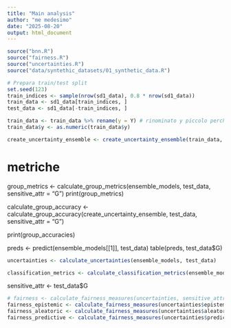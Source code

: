 ```yaml
---
title: "Main analysis"
author: "me medesimo"
date: "2025-08-20"
output: html_document
---
```


```r
source("bnn.R")
source("fairness.R")
source("uncertainties.R")
source("data/syntethic_datasets/01_synthetic_data.R")
```

```r
# Prepara train/test split
set.seed(123)
train_indices <- sample(nrow(sd1_data), 0.8 * nrow(sd1_data))
train_data <- sd1_data[train_indices, ]
test_data <- sd1_data[-train_indices, ]
```


```r
train_data <- train_data %>% rename(y = Y) # rinominato y piccolo perche pacchetto stan richiede cosi
train_data$y <- as.numeric(train_data$y)

create_uncertainty_ensemble <- create_uncertainty_ensemble(train_data, 'y')
```

# metriche
group_metrics <- calculate_group_metrics(ensemble_models, test_data, sensitive_attr = "G")
print(group_metrics)

calculate_group_accuracy <- calculate_group_accuracy(create_uncertainty_ensemble, test_data, sensitive_attr = "G")

print(group_accuracies)

preds <- predict(ensemble_models[[1]], test_data)
table(preds, test_data$G)


```r
uncertainties <- calculate_uncertainties(ensemble_models, test_data)
```

```r
classification_metrics <- calculate_classification_metrics(ensemble_models, test_data)
```

sensitive_attr <- test_data$G

```r
# fairness <- calculate_fairness_measures(uncertainties, sensitive_attr)
fairness_epistemic <- calculate_fairness_measures(uncertainties$epistemic, sensitive_attr)
fairness_aleatoric <- calculate_fairness_measures(uncertainties$aleatoric, sensitive_attr)
fairness_predictive <- calculate_fairness_measures(uncertainties$predictive, sensitive_attr)

```


